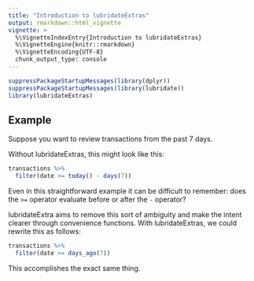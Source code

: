 ```yaml
---
title: "Introduction to lubridateExtras"
output: rmarkdown::html_vignette
vignette: >
  %\VignetteIndexEntry{Introduction to lubridateExtras}
  %\VignetteEngine{knitr::rmarkdown}
  %\VignetteEncoding{UTF-8}
  chunk_output_type: console
---
```


```r
suppressPackageStartupMessages(library(dplyr))
suppressPackageStartupMessages(library(lubridate))
library(lubridateExtras)
```

## Example

Suppose you want to review transactions from the past 7 days.

Without lubridateExtras, this might look like this:

```r
transactions %>%
  filter(date >= today() - days(7))
```

Even in this straightforward example it can be difficult to remember: does the `>=` operator evaluate before or after the `-` operator?

lubridateExtra aims to remove this sort of ambiguity and make the intent clearer through convenience functions. With lubridateExtras, we could rewrite this as follows:

```r
transactions %>%
  filter(date >= days_ago(7))
```

This accomplishes the exact same thing.
